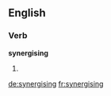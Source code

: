 ==English==

===Verb===
'''synergising'''

# {{present participle of|synergise}}

[[de:synergising]]
[[fr:synergising]]